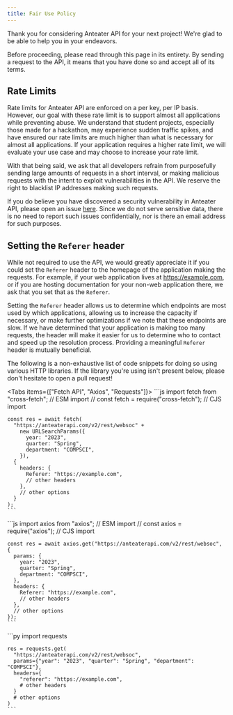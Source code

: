 ```yaml
---
title: Fair Use Policy
---
```



Thank you for considering Anteater API for your next project! We're glad to be able to help you in your endeavors.

Before proceeding, please read through this page in its entirety. By sending a request to the API, it means that you have done so and accept all of its terms.

## Rate Limits

Rate limits for Anteater API are enforced on a per key, per IP basis. However, our goal with these rate limit is to support almost all applications while preventing abuse. We understand that student projects, especially those made for a hackathon, may experience sudden traffic spikes, and have ensured our rate limits are much higher than what is necessary for almost all applications. If your application requires a higher rate limit, we will evaluate your use case and may choose to increase your rate limit.

With that being said, we ask that all developers refrain from purposefully sending large amounts of requests in a short interval, or making malicious requests with the intent to exploit vulnerabilities in the API. We reserve the right to blacklist IP addresses making such requests.

If you do believe you have discovered a security vulnerability in Anteater API, please open an issue [here](https://github.com/icssc/anteater-api). Since we do not serve sensitive data, there is no need to report such issues confidentially, nor is there an email address for such purposes.

## Setting the `Referer` header

While not required to use the API, we would greatly appreciate it if you could set the `Referer` header to the homepage of the application making the requests. For example, if your web application lives at https://example.com, or if you are hosting documentation for your non-web application there, we ask that you set that as the `Referer`.

Setting the `Referer` header allows us to determine which endpoints are most used by which applications, allowing us to increase the capacity if necessary, or make further optimizations if we note that these endpoints are slow. If we have determined that your application is making too many requests, the header will make it easier for us to determine who to contact and speed up the resolution process. Providing a meaningful `Referer` header is mutually beneficial.

The following is a non-exhaustive list of code snippets for doing so using various HTTP libraries. If the library you're using isn't present below, please don't hesitate to open a pull request!

<Tabs items={["Fetch API", "Axios", "Requests"]}>
  <Tab value="Fetch API">
    ```js
    import fetch from "cross-fetch"; // ESM import
    // const fetch = require("cross-fetch"); // CJS import

    const res = await fetch(
      "https://anteaterapi.com/v2/rest/websoc" +
        new URLSearchParams({
          year: "2023",
          quarter: "Spring",
          department: "COMPSCI",
        }),
      {
        headers: {
          Referer: "https://example.com",
          // other headers
        },
        // other options
      }
    );
    ```

  </Tab>
  <Tab value="Axios">
    ```js
    import axios from "axios"; // ESM import
    // const axios = require("axios"); // CJS import

    const res = await axios.get("https://anteaterapi.com/v2/rest/websoc", {
      params: {
        year: "2023",
        quarter: "Spring",
        department: "COMPSCI",
      },
      headers: {
        Referer: "https://example.com",
        // other headers
      },
      // other options
    });
    ```

  </Tab>
  <Tab value="Requests">
    ```py
    import requests

    res = requests.get(
      "https://anteaterapi.com/v2/rest/websoc",
      params={"year": "2023", "quarter": "Spring", "department": "COMPSCI"},
      headers={
        "referer": "https://example.com",
        # other headers
      }
      # other options
    )
    ```

  </Tab>
</Tabs>
